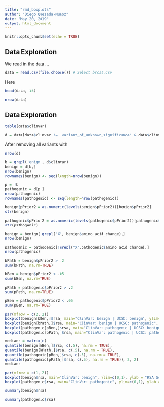```yaml
---
title: "rmd_boxplots"
author: "Diego Quezada-Munoz"
date: "May 20, 2019"
output: html_document
---
```


```r
knitr::opts_chunk$set(echo = TRUE)
```

## Data Exploration

We read in the data ...
```r
data = read.csv(file.choose()) # Select brca1.csv
```


Here 
```r
head(data, 15)
```

```r
nrow(data)
```

## Data Exploration


```r
table(data$clinvar)
```

```r
d = data[data$clinvar != 'variant_of_unknown_significance' & data$clinvar != 'Uncertain_significance' & data$clinvar != 'variant_of_unknown_significance,Uncertain_significance' & data$clinvar != 'Uncertain_significance,not_provided' & data$clinvar != 'Pathogenic,Benign,Uncertain_significance,Likely_benign' & data$clinvar != 'not_provided' & data$clinvar != 'no_known_pathogenicity' & data$clinvar != 'Likely_pathogenic,Likely_benign,Uncertain_significance' & data$clinvar != 'Likely_pathogenic,Benign,Uncertain_significance,not_provided,probably_not_pathogenic,Likely_benign',]
```


After removing all variants with 
```r
nrow(d)
```


```r
b = grepl('enign', d$clinvar)
benign = d[b,]
nrow(benign)
rownames(benign) <- seq(length=nrow(benign))
```


```r
p = !b
pathogenic = d[p,]
nrow(pathogenic)
rownames(pathogenic) <- seq(length=nrow(pathogenic))
```


```r
benign$pPrior2 = as.numeric(levels(benign$pPrior2))[benign$pPrior2]
str(benign)
```


```r
pathogenic$pPrior2 = as.numeric(levels(pathogenic$pPrior2))[pathogenic$pPrior2]
str(pathogenic)
```


```r
benign = benign[!grepl("X", benign$amino_acid_change),]
nrow(benign)
```


```r
pathogenic = pathogenic[!grepl("X",pathogenic$amino_acid_change),]
nrow(pathogenic)
```


```r
bPath = benign$pPrior2 > .2
sum(bPath, na.rm=TRUE)
```

```r
bBen = benign$pPrior2 < .05
sum(bBen, na.rm=TRUE)
```


```r
pPath = pathogenic$pPrior2 > .2
sum(pPath, na.rm=TRUE)

```


```r
pBen = pathogenic$pPrior2 < .05
sum(pBen, na.rm=TRUE)

```


```r
par(mfrow = c(2, 2))
boxplot(benign[bBen,]$rsa, main="ClinVar: benign | UCSC: benign", ylim=c(0,1), ylab = "RSA Score")
boxplot(benign[bPath,]$rsa, main="ClinVar: benign | UCSC: pathogenic", ylim=c(0,1), ylab = "RSA Score")
boxplot(pathogenic[pBen,]$rsa, main="ClinVar: pathogenic | UCSC: benign", ylim=c(0,1), ylab = "RSA Score")
boxplot(pathogenic[pPath,]$rsa, main="ClinVar: pathogenic | UCSC: pathogenic", ylim=c(0,1), ylab = "RSA Score")
```

```r
medians = matrix(c(
quantile(benign[bBen,]$rsa, c(.5), na.rm = TRUE),
quantile(benign[bPath,]$rsa, c(.5), na.rm = TRUE),
quantile(pathogenic[pBen,]$rsa, c(.5), na.rm = TRUE),
quantile(pathogenic[pPath,]$rsa, c(.5), na.rm = TRUE)), 2, 2)
medians
```


```r
par(mfrow = c(1, 2))
boxplot(benign$rsa, main="ClinVar: benign", ylim=c(0,1), ylab = "RSA Score")
boxplot(pathogenic$rsa, main="ClinVar: pathogenic", ylim=c(0,1), ylab = "RSA Score")
```


```r
summary(benign$rsa)
```


```r
summary(pathogenic$rsa)
```
